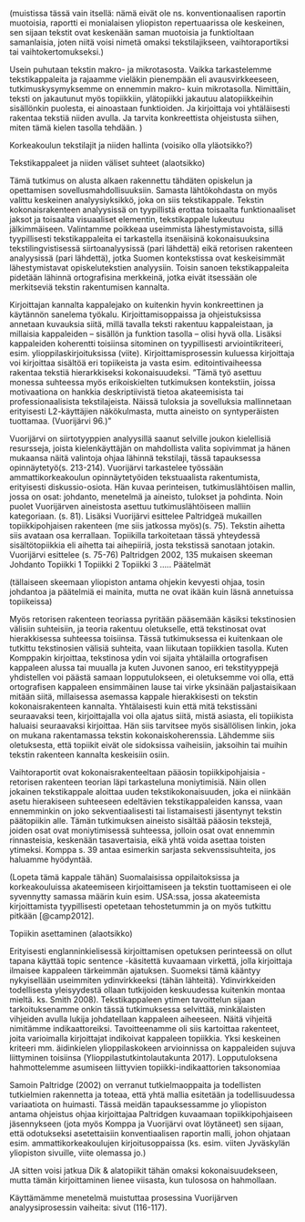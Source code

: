 ﻿(muistissa tässä vain itsellä: nämä eivät ole ns. konventionaalisen raportin muotoisia, raportti ei monialaisen yliopiston repertuaarissa ole keskeinen, sen sijaan tekstit ovat keskenään saman muotoisia ja funktioltaan samanlaisia, joten niitä voisi nimetä omaksi tekstilajikseen, vaihtoraportiksi tai vaihtokertomukseksi.)


Usein puhutaan tekstin makro- ja mikrotasosta. Vaikka tarkastelemme tekstikappaleita ja rajaamme vieläkin pienempään eli avausvirkkeeseen, tutkimuskysymyksemme on ennemmin makro- kuin mikrotasolla. Nimittäin, teksti on jakautunut myös topiikkiin, ylätopiikki jakautuu alatopiikkeihin sisällönkin puolesta, ei ainoastaan funktioiden. Ja kirjoittaja voi yhtäläisesti rakentaa tekstiä niiden avulla. Ja tarvita konkreettista ohjeistusta siihen, miten tämä kielen tasolla tehdään. )



Korkeakoulun tekstilajit ja niiden hallinta (voisiko olla yläotsikko?)

Tekstikappaleet ja niiden väliset suhteet (alaotsikko)

Tämä tutkimus on alusta alkaen rakennettu tähdäten opiskelun ja opettamisen sovellusmahdollisuuksiin. Samasta lähtökohdasta on myös valittu keskeinen analyysiyksikkö, joka on siis tekstikappale. 
Tekstin kokonaisrakenteen analyysissä on tyypillistä erottaa toisaalta funktionaaliset jaksot ja toisaalta visuaaliset elementin, tekstikappale lukeutuu jälkimmäiseen. Valintamme poikkeaa useimmista lähestymistavoista, sillä tyypillisesti tekstikappaleita ei tarkastella itsenäisinä kokonaisuuksina tekstilingvistisessä siirtoanalyysissä (pari lähdettä) eikä retorisen rakenteen analyysissä (pari lähdettä), jotka Suomen kontekstissa ovat keskeisimmät lähestymistavat opiskelutekstien analyysiin. Toisin sanoen tekstikappaleita pidetään lähinnä ortografisina merkkeinä, jotka eivät itsessään ole merkitseviä tekstin rakentumisen kannalta.

Kirjoittajan kannalta kappalejako on kuitenkin hyvin konkreettinen ja käytännön sanelema työkalu. Kirjoittamisoppaissa ja ohjeistuksissa annetaan kuvauksia siitä, millä tavalla teksti rakentuu kappaleistaan, ja millaisia kappaleiden – sisällön ja funktion tasolla – olisi hyvä olla. Lisäksi kappaleiden koherentti toisiinsa sitominen on tyypillisesti arviointikriteeri, esim. ylioppilaskirjoituksissa (viite). Kirjoittamisprosessin kuluessa kirjoittaja voi kirjoittaa sisältöä eri topiikeista ja vasta esim. editointivaiheessa rakentaa tekstiä hierarkkiseksi kokonaisuudeksi. ”Tämä työ asettuu monessa suhteessa myös erikoiskielten tutkimuksen kontekstiin, joissa motivaationa on hankkia deskriptiivistä tietoa akateemisista tai professionaalisista tekstilajeista. Näissä tuloksia ja sovelluksia mallinnetaan erityisesti L2-käyttäjien näkökulmasta, mutta aineisto on syntyperäisten tuottamaa. (Vuorijärvi 96.)”


Vuorijärvi on siirtotyyppien analyysillä saanut selville joukon kielellisiä resursseja, joista kielenkäyttäjän on mahdollista valita sopivimmat ja hänen mukaansa näitä valintoja ohjaa lähinnä tekstilaji, tässä tapauksessa opinnäytetyö(s. 213-214). Vuorijärvi tarkastelee työssään ammattikorkeakoulun opinnäytetyöiden tekstuaalista rakentumista, erityisesti diskussio-osiota. Hän kuvaa perinteisen, tutkimuslähtöisen mallin, jossa on osat: johdanto, menetelmä ja aineisto, tulokset ja pohdinta. Noin puolet Vuorijärven aineistosta asettuu tutkimuslähtöiseen malliin kategoriaan. (s. 81). Lisäksi Vuorijärvi esittelee Paltridgeä mukaillen topiikkipohjaisen rakenteen (me siis jatkossa myös)(s. 75). Tekstin aihetta siis avataan osa kerrallaan. Topiikilla tarkoitetaan tässä yhteydessä sisältötopiikkia eli aihetta tai aihepiiriä, josta tekstissä sanotaan jotakin. Vuorijärvi esittelee (s. 75-76) Paltridgen 2002, 135 mukaisen skeeman 
Johdanto
Topiikki 1
Topiikki 2
Topiikki 3
…..
Päätelmät

(tällaiseen skeemaan yliopiston antama ohjekin kevyesti ohjaa, tosin johdantoa ja päätelmiä ei mainita, mutta ne ovat ikään kuin läsnä annetuissa topiikeissa)


Myös retorisen rakenteen teoriassa pyritään pääsemään käsiksi tekstinosien välisiin suhteisiin, ja teoria rakentuu oletukselle, että tekstinosat ovat hierakkisessa suhteessa toisiinsa. Tässä tutkimuksessa ei kuitenkaan ole tutkittu tekstinosien välisiä suhteita, vaan liikutaan topiikkien tasolla. Kuten Komppakin kirjoittaa, tekstinosa ydin voi sijaita yhtälailla ortografisen kappaleen alussa tai muualla ja kuten Juvonen sanoo, eri tekstityyppejä yhdistellen voi päästä samaan lopputulokseen, ei oletuksemme voi olla, että ortografisen kappaleen ensimmäinen lause tai virke yksinään paljastaisikaan mitään siitä, millaisessa asemassa kappale hierakkisesti on tekstin kokonaisrakenteen kannalta. Yhtälaisesti kuin että mitä tekstissäni seuraavaksi teen, kirjoittajalla voi olla ajatus siitä, mistä asiasta, eli topiikista haluaisi seuraavaksi kirjoittaa. Hän siis tarvitsee myös sisällölisen linkin, joka on mukana rakentamassa tekstin kokonaiskoherenssia. Lähdemme siis oletuksesta, että topiikit eivät ole sidoksissa vaiheisiin, jaksoihin tai muihin tekstin rakenteen kannalta keskeisiin osiin.


Vaihtoraportit ovat kokonaisrakenteeltaan pääosin topiikkipohjaisia - retorisen rakenteen teorian läpi tarkasteluna moniytimisiä. Näin ollen jokainen tekstikappale aloittaa uuden tekstikokonaisuuden, joka ei niinkään asetu hierakiseen suhteeseen edeltävien tekstikappaleiden kanssa, vaan ennemminkin on joko sekventiaalisesti tai listamaisesti jäsentynyt tekstin päätopiikin alle.
Tämän tutkimuksen aineisto sisältää pääosin tekstejä, joiden osat ovat moniytimisessä suhteessa, jolloin osat ovat ennemmin rinnasteisia, keskenään tasavertaisia, eikä yhtä voida asettaa toisten ytimeksi. Komppa s. 39 antaa esimerkin sarjasta sekvenssisuhteita, jos haluamme hyödyntää.  




(Lopeta tämä kappale tähän) Suomalaisissa oppilaitoksissa ja korkeakouluissa akateemiseen kirjoittamiseen ja tekstin tuottamiseen ei ole syvennytty samassa määrin kuin esim. USA:ssa, jossa akateemista kirjoittamista tyypillisesti opetetaan tehostetummin ja on myös tutkittu pitkään [@camp2012].  



Topiikin asettaminen (alaotsikko)



Erityisesti englanninkielisessä kirjoittamisen opetuksen perinteessä on ollut tapana käyttää topic sentence -käsitettä kuvaamaan virkettä, jolla kirjoittaja ilmaisee kappaleen tärkeimmän ajatuksen. Suomeksi tämä kääntyy nykyisellään useimmiten ydinvirkkeeksi (tähän lähteitä). Ydinvirkkeiden todellisesta yleisyydestä ollaan tutkijoiden keskuudessa kuitenkin montaa mieltä. ks. Smith 2008). Tekstikappaleen ytimen tavoittelun sijaan tarkoituksenamme onkin tässä tutkimuksessa selvittää, minkälaisten vihjeiden avulla lukija johdatellaan kappaleen aiheeseen. Näitä vihjeitä nimitämme indikaattoreiksi. Tavoitteenamme oli siis kartoittaa rakenteet, joita varioimalla kirjoittajat indikoivat kappaleen topiikkia. Yksi keskeinen kriteeri mm.  äidinkielen ylioppilaskokeen arvioinnissa on kappaleiden sujuva liittyminen toisiinsa (Ylioppilastutkintolautakunta 2017). Lopputuloksena hahmottelemme asumiseen liittyvien topiikki-indikaattorien taksonomiaa


Samoin Paltridge (2002) on verranut tutkielmaoppaita ja todellisten tutkielmien rakennetta ja toteaa, että yhtä mallia esitetään ja todellisuudessa variaatiota on huimasti. Tässä meidän tapauksessamme jo yliopiston antama ohjeistus ohjaa kirjoittajaa Paltridgen kuvaamaan topiikkipohjaiseen jäsennykseen (jota myös Komppa ja Vuorijärvi ovat löytäneet) sen sijaan, että odotukseksi asetettaisiin konventiaalisen raportin malli, johon ohjataan esim. ammattikorkeakoulujen kirjoitusoppaissa (ks. esim. viiten Jyväskylän yliopiston sivuille, viite olemassa jo.)

JA sitten voisi jatkua Dik & alatopiikit tähän omaksi kokonaisuudekseen, mutta tämän kirjoittaminen lienee viisasta, kun tulososa on hahmollaan.









 







Käyttämämme menetelmä muistuttaa prosessina Vuorijärven analyysiprosessin vaiheita: sivut (116-117).








